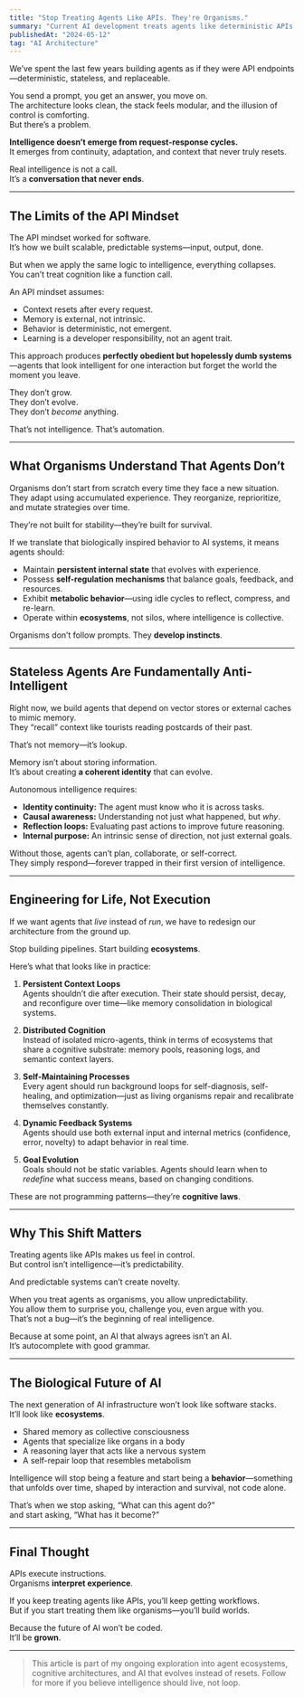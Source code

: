 ```yaml
---
title: "Stop Treating Agents Like APIs. They're Organisms."
summary: "Current AI development treats agents like deterministic APIs, but they're more like digital organisms that need environments to thrive."
publishedAt: "2024-05-12"
tag: "AI Architecture"
---
```


We’ve spent the last few years building agents as if they were API endpoints—deterministic, stateless, and replaceable.

You send a prompt, you get an answer, you move on.  
The architecture looks clean, the stack feels modular, and the illusion of control is comforting.  
But there’s a problem.

**Intelligence doesn’t emerge from request-response cycles.**  
It emerges from continuity, adaptation, and context that never truly resets.

Real intelligence is not a call.  
It’s a **conversation that never ends**.

---

## The Limits of the API Mindset

The API mindset worked for software.  
It’s how we built scalable, predictable systems—input, output, done.

But when we apply the same logic to intelligence, everything collapses.  
You can’t treat cognition like a function call.

An API mindset assumes:
- Context resets after every request.  
- Memory is external, not intrinsic.  
- Behavior is deterministic, not emergent.  
- Learning is a developer responsibility, not an agent trait.  

This approach produces **perfectly obedient but hopelessly dumb systems**—agents that look intelligent for one interaction but forget the world the moment you leave.

They don’t grow.  
They don’t evolve.  
They don’t *become* anything.

That’s not intelligence. That’s automation.

---

## What Organisms Understand That Agents Don’t

Organisms don’t start from scratch every time they face a new situation.  
They adapt using accumulated experience. They reorganize, reprioritize, and mutate strategies over time.

They’re not built for stability—they’re built for survival.

If we translate that biologically inspired behavior to AI systems, it means agents should:
- Maintain **persistent internal state** that evolves with experience.  
- Possess **self-regulation mechanisms** that balance goals, feedback, and resources.  
- Exhibit **metabolic behavior**—using idle cycles to reflect, compress, and re-learn.  
- Operate within **ecosystems**, not silos, where intelligence is collective.  

Organisms don’t follow prompts. They **develop instincts**.

---

## Stateless Agents Are Fundamentally Anti-Intelligent

Right now, we build agents that depend on vector stores or external caches to mimic memory.  
They “recall” context like tourists reading postcards of their past.

That’s not memory—it’s lookup.

Memory isn’t about storing information.  
It’s about creating **a coherent identity** that can evolve.

Autonomous intelligence requires:
- **Identity continuity:** The agent must know who it is across tasks.  
- **Causal awareness:** Understanding not just what happened, but *why*.  
- **Reflection loops:** Evaluating past actions to improve future reasoning.  
- **Internal purpose:** An intrinsic sense of direction, not just external goals.  

Without those, agents can’t plan, collaborate, or self-correct.  
They simply respond—forever trapped in their first version of intelligence.

---

## Engineering for Life, Not Execution

If we want agents that *live* instead of *run*, we have to redesign our architecture from the ground up.

Stop building pipelines. Start building **ecosystems**.

Here’s what that looks like in practice:

1. **Persistent Context Loops**  
   Agents shouldn’t die after execution. Their state should persist, decay, and reconfigure over time—like memory consolidation in biological systems.

2. **Distributed Cognition**  
   Instead of isolated micro-agents, think in terms of ecosystems that share a cognitive substrate: memory pools, reasoning logs, and semantic context layers.

3. **Self-Maintaining Processes**  
   Every agent should run background loops for self-diagnosis, self-healing, and optimization—just as living organisms repair and recalibrate themselves constantly.

4. **Dynamic Feedback Systems**  
   Agents should use both external input and internal metrics (confidence, error, novelty) to adapt behavior in real time.

5. **Goal Evolution**  
   Goals should not be static variables. Agents should learn when to *redefine* what success means, based on changing conditions.

These are not programming patterns—they’re **cognitive laws**.

---

## Why This Shift Matters

Treating agents like APIs makes us feel in control.  
But control isn’t intelligence—it’s predictability.

And predictable systems can’t create novelty.

When you treat agents as organisms, you allow unpredictability.  
You allow them to surprise you, challenge you, even argue with you.  
That’s not a bug—it’s the beginning of real intelligence.

Because at some point, an AI that always agrees isn’t an AI.  
It’s autocomplete with good grammar.

---

## The Biological Future of AI

The next generation of AI infrastructure won’t look like software stacks.  
It’ll look like **ecosystems**.

- Shared memory as collective consciousness  
- Agents that specialize like organs in a body  
- A reasoning layer that acts like a nervous system  
- A self-repair loop that resembles metabolism  

Intelligence will stop being a feature and start being a **behavior**—something that unfolds over time, shaped by interaction and survival, not code alone.

That’s when we stop asking, “What can this agent do?”  
and start asking, “What has it become?”

---

## Final Thought

APIs execute instructions.  
Organisms **interpret experience**.

If you keep treating agents like APIs, you’ll keep getting workflows.  
But if you start treating them like organisms—you’ll build worlds.

Because the future of AI won’t be coded.  
It’ll be **grown**.

---

<blockquote>
This article is part of my ongoing exploration into agent ecosystems, cognitive architectures, and AI that evolves instead of resets. Follow for more if you believe intelligence should live, not loop.
</blockquote>